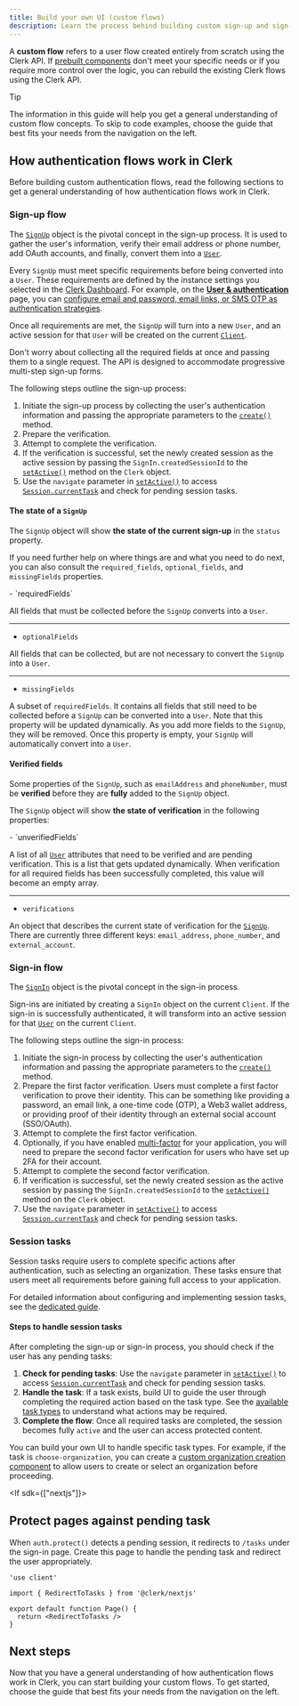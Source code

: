 ```yaml
---
title: Build your own UI (custom flows)
description: Learn the process behind building custom sign-up and sign-in flows with Clerk.
---
```


A **custom flow** refers to a user flow created entirely from scratch using the Clerk API. If [prebuilt components](/docs/reference/components/overview) don't meet your specific needs or if you require more control over the logic, you can rebuild the existing Clerk flows using the Clerk API.

> [!TIP]
> The information in this guide will help you get a general understanding of custom flow concepts. To skip to code examples, choose the guide that best fits your needs from the navigation on the left.

## How authentication flows work in Clerk

Before building custom authentication flows, read the following sections to get a general understanding of how authentication flows work in Clerk.

### Sign-up flow

The [`SignUp`](/docs/reference/javascript/sign-up) object is the pivotal concept in the sign-up process. It is used to gather the user's information, verify their email address or phone number, add OAuth accounts, and finally, convert them into a [`User`](/docs/reference/javascript/user).

Every `SignUp` must meet specific requirements before being converted into a `User`. These requirements are defined by the instance settings you selected in the [Clerk Dashboard](https://dashboard.clerk.com/). For example, on the [**User & authentication**](https://dashboard.clerk.com/~/user-authentication/user-and-authentication) page, you can [configure email and password, email links, or SMS OTP as authentication strategies](/docs/guides/configure/auth-strategies/sign-up-sign-in-options).

Once all requirements are met, the `SignUp` will turn into a new `User`, and an active session for that `User` will be created on the current [`Client`](/docs/reference/javascript/client).

Don't worry about collecting all the required fields at once and passing them to a single request. The API is designed to accommodate progressive multi-step sign-up forms.

The following steps outline the sign-up process:

1. Initiate the sign-up process by collecting the user's authentication information and passing the appropriate parameters to the [`create()`](/docs/reference/javascript/sign-in#create) method.
1. Prepare the verification.
1. Attempt to complete the verification.
1. If the verification is successful, set the newly created session as the active session by passing the `SignIn.createdSessionId` to the [`setActive()`](/docs/reference/javascript/clerk#set-active) method on the `Clerk` object.
1. Use the `navigate` parameter in [`setActive()`](/docs/reference/javascript/types/set-active-params) to access [`Session.currentTask`](/docs/reference/javascript/types/session-task) and check for pending session tasks.

#### The state of a `SignUp`

The `SignUp` object will show **the state of the current sign-up** in the `status` property.

If you need further help on where things are and what you need to do next, you can also consult the `required_fields`, `optional_fields`, and `missingFields` properties.

<Properties>
  - `requiredFields`

  All fields that must be collected before the `SignUp` converts into a `User`.

  ---

  - `optionalFields`

  All fields that can be collected, but are not necessary to convert the `SignUp` into a `User`.

  ---

  - `missingFields`

  A subset of `requiredFields`. It contains all fields that still need to be collected before a `SignUp` can be converted into a `User`. Note that this property will be updated dynamically. As you add more fields to the `SignUp`, they will be removed. Once this property is empty, your `SignUp` will automatically convert into a `User`.
</Properties>

#### Verified fields

Some properties of the `SignUp`, such as `emailAddress` and `phoneNumber`, must be **verified** before they are **fully** added to the `SignUp` object.

The `SignUp` object will show **the state of verification** in the following properties:

<Properties>
  - `unverifiedFields`

  A list of all [`User`](/docs/reference/javascript/user) attributes that need to be verified and are pending verification. This is a list that gets updated dynamically. When verification for all required fields has been successfully completed, this value will become an empty array.

  ---

  - `verifications`

  An object that describes the current state of verification for the [`SignUp`](/docs/reference/javascript/sign-in). There are currently three different keys: `email_address`, `phone_number`, and `external_account`.
</Properties>

### Sign-in flow

The [`SignIn`](/docs/reference/javascript/sign-in) object is the pivotal concept in the sign-in process.

Sign-ins are initiated by creating a `SignIn` object on the current `Client`. If the sign-in is successfully authenticated, it will transform into an active session for that [`User`](/docs/reference/javascript/user) on the current `Client`.

The following steps outline the sign-in process:

1. Initiate the sign-in process by collecting the user's authentication information and passing the appropriate parameters to the [`create()`](/docs/reference/javascript/sign-in#create) method.
1. Prepare the first factor verification. Users must complete a first factor verification to prove their identity. This can be something like providing a password, an email link, a one-time code (OTP), a Web3 wallet address, or providing proof of their identity through an external social account (SSO/OAuth).
1. Attempt to complete the first factor verification.
1. Optionally, if you have enabled [multi-factor](/docs/guides/configure/auth-strategies/sign-up-sign-in-options) for your application, you will need to prepare the second factor verification for users who have set up 2FA for their account.
1. Attempt to complete the second factor verification.
1. If verification is successful, set the newly created session as the active session by passing the `SignIn.createdSessionId` to the [`setActive()`](/docs/reference/javascript/clerk#set-active) method on the `Clerk` object.
1. Use the `navigate` parameter in [`setActive()`](/docs/reference/javascript/types/set-active-params) to access [`Session.currentTask`](/docs/reference/javascript/types/session-task) and check for pending session tasks.

### Session tasks

Session tasks require users to complete specific actions after authentication, such as selecting an organization. These tasks ensure that users meet all requirements before gaining full access to your application.

For detailed information about configuring and implementing session tasks, see the [dedicated guide](/docs/guides/configure/session-tasks).

#### Steps to handle session tasks

After completing the sign-up or sign-in process, you should check if the user has any pending tasks:

1. **Check for pending tasks**: Use the `navigate` parameter in [`setActive()`](/docs/reference/javascript/types/set-active-params) to access [`Session.currentTask`](/docs/reference/javascript/types/session-task) and check for pending session tasks.
1. **Handle the task**: If a task exists, build UI to guide the user through completing the required action based on the task type. See the [available task types](/docs/guides/configure/session-tasks#available-tasks) to understand what actions may be required.
1. **Complete the flow**: Once all required tasks are completed, the session becomes fully `active` and the user can access protected content.

You can build your own UI to handle specific task types. For example, if the task is `choose-organization`, you can create a [custom organization creation component](/docs/guides/development/custom-flows/organizations/create-organizations) to allow users to create or select an organization before proceeding.

<If sdk={["nextjs"]}>
  ## Protect pages against pending task

  When `auth.protect()` detects a pending session, it redirects to `/tasks` under the sign-in page. Create this page to handle the pending task and redirect the user appropriately.

  ```tsx {{ filename: 'app/sign-in/tasks/page.tsx' }}
  'use client'

  import { RedirectToTasks } from '@clerk/nextjs'

  export default function Page() {
    return <RedirectToTasks />
  }
  ```
</If>

## Next steps

Now that you have a general understanding of how authentication flows work in Clerk, you can start building your custom flows. To get started, choose the guide that best fits your needs from the navigation on the left.
